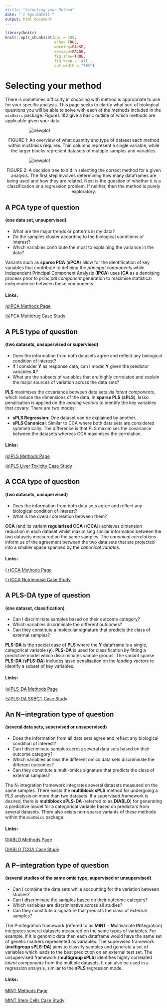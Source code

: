 ```yaml
---
#title: "Selecting your Method"
date: "`r Sys.Date()`"
output: html_document
---
```


```r
library(knitr)
knitr::opts_chunk$set(dpi = 100, 
                      echo= TRUE, 
                      warning=FALSE, 
                      message=FALSE, 
                      fig.show=TRUE, 
                      fig.keep = 'all',
                      out.width = "70%") 
```

# Selecting your method

There is sometimes difficulty in choosing with method is appropriate to use for your specific analysis. This page seeks to clarify what sort of biological questions you will be able to solve with each of the methods included in the `mixOmics` package. Figures 1&2 give a basic outline of which methods are applicable given your data.

<img src="http://mixomics.org/wp-content/uploads/2021/12/Key-Concepts-Selecting_Your_Method.png" alt="newplot" style="max-width: 70%; display: block; margin: auto;"/>
<p style="text-align: center">FIGURE 1: An overview of what quantity and type of dataset each method within mixOmics requires. Thin columns represent a single variable, while the larger blocks represent datasets of multiple samples and variables.</p>

<img src="http://mixomics.org/wp-content/uploads/2021/12/Key-Concepts-Method-Decision-Tree.png" alt="newplot" style="max-width: 70%; display: block; margin: auto;"/>
<p style="text-align: center">FIGURE 2: A decision tree to aid in selecting the correct method for a given analysis. The first step involves determining how many dataframes are being used and how they are related. Next is the question of whether it is a classification or a regression problem. If neither, then the method is purely exploratory.</p>



## A PCA type of question 
#### (one data set, unsupervised)

- What are the major trends or patterns in my data? 
- Do the samples cluster according to the biological conditions of interest?
- Which variables contribute the most to explaining the variance in the data?

Variants such as **sparse PCA** (**sPCA**) allow for the identification of key variables that contribute to defining the *principal components* while Independent Principal Component Analysis (**IPCA**) uses **ICA** as a denoising process prior to *principal component* generation to maximise statistical independence between these components.

#### Links:
[(s)PCA Methods Page](http://mixomics.org/methods/spca/)

[(s)PCA Multidrug Case Study](http://mixomics.org/case-studies/spca-multidrug-case-study/)



## A PLS type of question 
#### (two datasets, unsupervised or supervised) 

- Does the information from both datasets agree and reflect any biological condition of interest? 
- If I consider **Y** as response data, can I model **Y** given the predictor variables **X**? 
- What are the subsets of variables that are highly correlated and explain the major sources of variation across the data sets?

**PLS** maximises the covariance between data sets via *latent components*, which reduce the dimensions of the data. In **sparse PLS** (**sPLS**), lasso penalisation is applied on the *loading vectors* to identify the key variables that covary. There are two modes:

- **sPLS Regression**: One dataset can be explained by another.
- **sPLS Canonical**: Similar to CCA where both data sets are considered symmetrically. The difference is that PLS maximises the covariance between the datasets whereas CCA maximises the correlation.

#### Links:
[(s)PLS Methods Page](http://mixomics.org/methods/spls/)

[(s)PLS Liver Toxicity Case Study](http://mixomics.org/case-studies/spls-liver-toxicity-case-study/)



## A CCA type of question 
#### (two datasets, unsupervised)
 
- Does the information from both data sets agree and reflect any biological condition of interest?
- What is the overall correlation between them?

**CCA** (and its variant **regularised CCA** (**rCCA**)) achieves dimension reduction in each dataset whilst maximising similar information between the two datasets measured on the same samples. The *canonical correlations* inform us of the agreement between the two data sets that are projected into a smaller space spanned by the *canonical variates*.

#### Links:
[( r)CCA Methods Page](http://mixomics.org/methods/rcca/)

[( r)CCA Nutrimouse Case Study](http://mixomics.org/case-studies/rcca-nutrimouse-case-study/)


## A PLS-DA type of question 
#### (one dataset, classification)

- Can I discriminate samples based on their outcome category? 
- Which variables discriminate the different outcomes? 
- Can they constitute a molecular signature that predicts the class of external samples?

**PLS-DA** is the special case of **PLS** where the **Y** dataframe is a single, categorical variable (**y**). **PLS-DA** is used for classification by fitting a predictive model which discriminates sample groups. The variant sparse **PLS-DA** (**sPLS-DA**) includes lasso penalisation on the *loading vectors* to identify a subset of key variables.

#### Links:
[(s)PLS-DA Methods Page](http://mixomics.org/methods/spls-da/)

[(s)PLS-DA SRBCT Case Study](http://mixomics.org/case-studies/splsda-srbct-case-study/)

## An N−integration type of question 
#### (several data sets, supervised or unsupervised)

- Does the information from all data sets agree and reflect any biological condition of interest?
- Can I discriminate samples across several data sets based on their outcome category? 
- Which variables across the different omics data sets discriminate the different outcomes?
- Can they constitute a multi-omics signature that predicts the class of external samples?

The N-integration framework integrates several datasets measured on the same samples. There exists the **multiblock sPLS** method for undergoing a PLS analysis on more than two datasets. If a supervised framework is desired, there is **multiblock sPLS-DA** (referred to as **DIABLO**) for generating a predictive model for a categorical variable based on predictors from several datasets. There also exists non-sparse variants of these methods within the `mixOmics` package. 

#### Links:
[DIABLO Methods Page](http://mixomics.org/mixdiablo/)

[DIABLO TCGA Case Study](http://mixomics.org/mixdiablo/diablo-tcga-case-study/)

## A P−integration type of question 
#### (several studies of the same omic type, supervised or unsupervised)

- Can I combine the data sets while accounting for the variation between studies? 
- Can I discriminate the samples based on their outcome category? 
- Which variables are discriminative across all studies? 
- Can they constitute a signature that predicts the class of external samples?

The P-integration framework (refered to as **MINT** - **M**ultivariate **INT**egration) integrates several datasets measured on the same types of variables. For example, if it is genomic data then each dataframe would have the same set of genetic markers represented as variables. The supervised framework (**multigroup sPLS-DA**) aims to classify samples and generate a set of variables which leads to the best prediction on an external test set. The unsupervised framework (**multigroup sPLS**) identifies highly correlated *latent components* from the multiple datasets. It can also be used in a regression analysis, similar to the **sPLS** regression mode.

#### Links:
[MINT Methods Page](http://mixomics.org/mixmint/)

[MINT Stem Cells Case Study](http://mixomics.org/mixmint/mint-stem-cells-case-study/)

